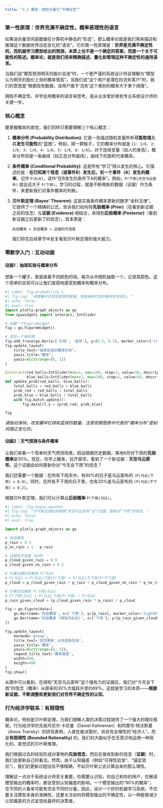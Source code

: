 ```yaml
---
title: "3.2 概率：拥抱与量化“不确定性”"
---
```


### 第一性原理：世界充满不确定性，概率是理性的语言

如果说向量空间是数据在计算机中静态的“形态”，那么概率论就是我们用来描述和推理这个数据世界动态变化的“语言”。它的第一性原理是：**世界是充满不确定性的，而机器学习模型给出的预测，本质上也不是一个确定的答案，而是一个关于可能性的陈述。概率论，就是我们用来精确描述、量化和管理这种不确定性的通用语言。**

当我们说“模型预测明天的股价会涨”时，一个更严谨的系统设计师会理解为“模型认为明天的股价上涨的概率很高”。当我们说“这个用户是潜在的流失客户”时，我们的意思是“根据现有数据，该用户属于‘流失’这个类别的概率大于某个阈值”。

拥抱不确定性，并学会用概率的语言来思考，是从业余爱好者到专业系统设计师的关键一步。

### 核心概念

要掌握概率的直觉，我们同样只需要理解三个核心概念：

1.  **概率分布 (Probability Distribution)**: 它是一张描述随机变量所有**可能取值**及其**发生可能性**的“蓝图”。例如，掷一颗骰子，它的概率分布就是 `{1: 1/6, 2: 1/6, 3: 1/6, 4: 1/6, 5: 1/6, 6: 1/6}`。对于连续变量（如人的身高），概率分布则是一条曲线（如正态分布曲线），曲线下的面积代表概率。

2.  **条件概率 (Conditional Probability)**: 这是所有“学习”得以发生的核心。它描述的是：**在已知某个信息（或事件B）发生后，另一个事件（A）发生的概率**。记作 `P(A|B)`，读作“在B发生的条件下A的概率”。例如，`P(下雨|天空乌云密布)` 就会远大于 `P(下雨)`。学习的过程，就是不断用新的数据（证据）作为条件，来更新我们对事件概率的判断。

3.  **贝叶斯定理 (Bayes' Theorem)**: 这是实施条件概率更新的数学“金科玉律”。它提供了一个精确的公式，告诉我们如何将**先验概率 (Prior)**（在看到新证据之前的信念）与**证据 (Evidence)** 相结合，来得到**后验概率 (Posterior)**（看到新证据之后更新了的信念）。其本质是：
    
    `后验概率 ∝ 先验概率 × 证据的可信度`

    我们将在后续章节中反复看到贝叶斯定理的强大威力。

### 零数学入门：互动动画

#### 动画1：抽球实验与概率分布

想象一个罐子，里面装着不同颜色的球。每次从中随机抽取一个，记录其颜色。这个简单的实验可以让我们直观地感受到概率和概率分布。

```python
#| label: fig-probability-1
#| fig-cap: "调整罐中红球和蓝球的数量，观察抽到红球的概率如何变化。"
#| echo: false
#| eval: true
import plotly.graph_objects as go
from ipywidgets import interact, IntSlider

# 创建一个FigureWidget
fig = go.FigureWidget()

# 添加一个条形图
fig.add_trace(go.Bar(x=['红球', '蓝球'], y=[0.5, 0.5], marker_color=['crimson', 'royalblue']))
fig.update_layout(
    title_text="抽球实验的概率分布",
    yaxis_title="概率",
    yaxis=dict(range=[0, 1])
)

@interact(red_balls=IntSlider(min=1, max=100, step=1, value=50, description='红球数量'),
          blue_balls=IntSlider(min=1, max=100, step=1, value=50, description='蓝球数量'))
def update_prob(red_balls, blue_balls):
    total_balls = red_balls + blue_balls
    prob_red = red_balls / total_balls
    prob_blue = blue_balls / total_balls
    with fig.batch_update():
        fig.data[0].y = [prob_red, prob_blue]

fig
```
*请拖动滑块，改变罐中红球和蓝球的数量。注意观察图表中代表的“概率分布”是如何随之变化的。*

#### 动画2：天气预测与条件概率

让我们来看一个简单的天气预测场景。假设根据历史数据，某地6月份下雨的**先验概率**是30%。现在，你早上醒来，拉开窗帘，看到了一个新证据：**天空乌云密布**。这个证据会如何更新你对“今天会下雨”的信念？

我们还需要一个数据：在所有下雨天中，有90%的日子是乌云密布的 `(P(乌云|下雨) = 0.9)`。同时，在所有不下雨的日子里，也有20%是乌云密布的 `(P(乌云|不下雨) = 0.2)`。

根据贝叶斯定理，我们可以计算出**后验概率** `P(下雨|乌云)`。

```python
#| label: fig-bayes-weather
#| fig-cap: "贝叶斯定理如何根据“天空乌云密布”这个证据，更新对“下雨”的信念。"
#| echo: false
#| eval: true

import plotly.graph_objects as go

# 先验概率
p_rain = 0.3
p_no_rain = 1 - p_rain

# 证据的可信度（似然）
p_cloud_given_rain = 0.9
p_cloud_given_no_rain = 0.2

# 计算证据的总概率 P(乌云)
# P(乌云) = P(乌云|下雨)P(下雨) + P(乌云|不下雨)P(不下雨)
p_cloud = p_cloud_given_rain * p_rain + p_cloud_given_no_rain * p_no_rain

# 计算后验概率 P(下雨|乌云)
# P(下雨|乌云) = P(乌云|下雨)P(下雨) / P(乌云)
p_rain_given_cloud = (p_cloud_given_rain * p_rain) / p_cloud

fig = go.Figure(data=[
    go.Bar(name='先验概率', x=['下雨'], y=[p_rain], marker_color='lightblue', text=f'{p_rain:.0%}', textposition='auto'),
    go.Bar(name='后验概率 (得知乌云后)', x=['下雨'], y=[p_rain_given_cloud], marker_color='royalblue', text=f'{p_rain_given_cloud:.0%}', textposition='auto')
])

fig.update_layout(
    barmode='group',
    title_text='信念更新：从先验到后验',
    yaxis_title='概率',
    yaxis=dict(range=[0, 1]),
    legend_title_text='概率类型',
    width=600,
    height=400
)
fig.show()
```
从图中可以看到，在得知“天空乌云密布”这个强有力的证据后，我们对“今天会下雨”的信念（概率）从原来的30%大幅跃升至约69%。这就是学习的本质——**根据新证据，不断调整和更新我们对世界不确定性的认知**。

### 行为经济学联系：有限理性

概率论，特别是贝叶斯定理，为我们理解人类的决策过程提供了一个强大的理论框架。行为经济学的先驱丹尼尔·卡尼曼（Daniel Kahneman）和阿摩司·特沃斯基（Amos Tversky）的研究表明，人类在做决策时，并非完全理性的“经济人”，而是**有限理性 (Bounded Rationality)** 的。我们的大脑似乎在无意识地运用一种简化的、直觉式的贝叶斯推理。

我们根据过去的经验形成对事物的**先验信念**，然后在接收到新的信息（**证据**）时，我们会更新自己的看法。然而，由于认知偏差（例如“可得性启发”、“锚定效应”），我们的更新过程往往不够精确，不如贝叶斯公式计算出来的那么理性。

理解这一点对于系统设计师至关重要。你需要认识到，你自己和你的用户，在解读模型输出的概率时，都会受到认知偏差的影响。一个模型输出的“90%的概率”，在不同的人看来可能有完全不同的分量。因此，设计一个好的机器学习系统，不仅要关注模型本身的准确性，还要关注如何将模型输出的不确定性，以一种能够减少认知偏差的方式呈现给最终的决策者。
